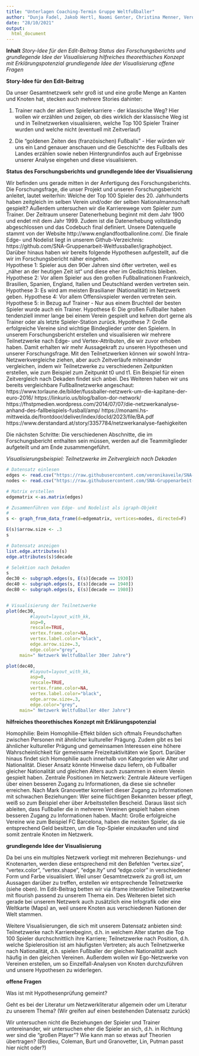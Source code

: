 ```yaml
---
title: "Unterlagen Coaching-Termin Gruppe Weltfußballer"
author: "Dunja Fadel, Jakob Hertl, Naomi Genter, Christina Menner, Veronika Veile"
date: "28/10/2021"
output:
  html_document
---
```


**Inhalt**
*Story-Idee für den Edit-Beitrag*
*Status des Forschungsberichts und grundlegende Idee der Visualisierung*
*hilfreiches theorethisches Konzept mit Erklärungspotenzial*
*grundlegende Idee der Visualisierung*
*offene Fragen*

**Story-Idee für den Edit-Beitrag**

Da unser Gesamtnetzwerk sehr groß ist und eine große Menge an Kanten und Knoten hat, stecken auch mehrere Stories dahinter:

1. Trainer nach der aktiven Spielerkarriere - der klassische Weg? Hier wollen wir erzählen und zeigen, ob dies wirklich der klassische Weg ist und in Teilnetzwerken visualisieren, welche Top 100 Spieler Trainer wurden und welche nicht (eventuell mit Zeitverlauf)

2. Die "goldenen Zeiten des (französischen) Fußballs" - Hier würden wir uns ein Land genauer anschauen und die Geschichte des Fußballs des Landes erzählen sowie neben Hintergrundinfos auch auf Ergebnisse unserer Analyse eingehen und diese visualisieren.

**Status des Forschungsberichts und grundlegende Idee der Visualisierung**  

Wir befinden uns gerade mitten in der Anfertigung des Forschungsberichts. Die Forschungsfrage, die unser Projekt und unseren Forschungsbericht anleitet, lautet weiterhin: Welche der Top 100 Spieler des 20. Jahrhunderts haben zeitgleich im selben Verein und/oder der selben Nationalmannschaft gespielt? Außerdem untersuchen wir die Karrierewege vom Spieler zum Trainer. Der Zeitraum unserer Datenerhebung beginnt mit dem Jahr 1900 und endet mit dem Jahr 1999. Zudem ist die Datenerhebung vollständig abgeschlossen und das Codebuch final definiert. Unsere Datenquelle stammt von der Website http://www.englandfootballonline.com/. Die finale Edge- und Nodelist liegt in unserem Github-Verzeichnis: https://github.com/SNA-Gruppenarbeit-Weltfussballer/igraphobject. Darüber hinaus haben wir bereits folgende Hypothesen aufgestellt, auf die wir im Forschungsbericht näher eingehen.  
Hypothese 1: Spieler aus den 90er Jahren sind öfter vertreten, weil es „näher an der heutigen Zeit ist“ und diese eher im Gedächtnis bleiben.
Hypothese 2: Vor allem Spieler aus den großen Fußballnationen Frankreich, Brasilien, Spanien, England, Italien und Deutschland werden vertreten sein.
Hypothese 3: Es wird am meisten Brasilianer (Nationalität) im Netzwerk geben. 
Hypothese 4: Vor allem Offensivspieler werden vertreten sein.
Hypothese 5: in Bezug auf Trainer - Nur aus einem Bruchteil der besten Spieler wurde auch ein Trainer. 
Hypothese 6: Die großen Fußballer haben tendenziell immer lange bei einem Verein gespielt und kehren dort gerne als Trainer oder als letzte Spieler-Station zurück. 
Hypothese 7: Große erfolgreiche Vereine sind wichtige Bindeglieder unter den Spielern. 
In unserem Forschungsbericht erstellen und visualisieren wir mehrere Teilnetzwerke nach Edge- und Vertex-Attributen, die wir zuvor erhoben haben. Damit erhalten wir mehr Aussagekraft zu unseren Hypothesen und unserer Forschungsfrage. Mit den Teilnetzwerken können wir sowohl Intra-Netzwerkvergleiche ziehen, aber auch Zeitverläufe miteinander vergleichen, indem wir Teilnetzwerke zu verschiedenen Zeitpunkten erstellen, wie zum Beispiel zum Zeitpunkt t0 und t1. Ein Beispiel für einen Zeitvergleich nach Dekaden findet sich anbei. 
Des Weiteren haben wir uns bereits vergleichbare Fußballnetzwerke angeschaut: 
https://www.torlaune.de/bilder/fussballer-netzwerk-um-die-kapitane-der-euro-2016/
https://linkurio.us/blog/ballon-dor-network/
https://fhstpmedien.wordpress.com/2014/07/07/die-netzwerkanalyse-anhand-des-fallbeispiels-fusball/amp/
https://monami.hs-mittweida.de/frontdoor/deliver/index/docId/2023/file/BA.pdf
https://www.derstandard.at/story/3357784/netzwerkanalyse-faehigkeiten

Die nächsten Schritte: Die verschiedenen Abschnitte, die im Forschungsbericht enthalten sein müssen, werden auf die Teammitglieder aufgeteilt und am Ende zusammengeführt. 

*Visualisierungsbeispiel: Teilnetzwerke im Zeitvergleich nach Dekaden*
```r

# Datensatz einlesen
edges <- read.csv("https://raw.githubusercontent.com/veronikaveile/SNA-Netzwerke/main/Weltfu%C3%9Fballer/Edgelist%20neue%20Dekaden.csv", header=T, as.is=T, sep = ",")
nodes <- read.csv("https://raw.githubusercontent.com/SNA-Gruppenarbeit-Weltfussballer/igraph50/main/WorldSoccerNodelist.csv", header=T, as.is=T, sep = ",")

# Matrix erstellen
edgematrix <-as.matrix(edges)

# Zusammenführen von Edge- und Nodelist als igraph-Objekt
# 
s <- graph_from_data_frame(d=edgematrix, vertices=nodes, directed=F)

E(s)$arrow.size <- .3
s

# Datensatz anzeigen
list.edge.attributes(s)
edge.attributes(s)$decade

# Selektion nach Dekaden
s
dec30 <- subgraph.edges(s, E(s)[decade == 1930])
dec40 <- subgraph.edges(s, E(s)[decade == 1940])
dec80 <- subgraph.edges(s, E(s)[decade == 1980])


# Visualisierung der Teilnetzwerke
plot(dec30,
		 #layout=layout_with_kk,
		 asp=0,
		 rescale=TRUE,
		 vertex.frame.color=NA,
		 vertex.label.color="black",
		 edge.arrow.size=.3,
		 edge.color="grey",
     main=" Netzwerk Weltfußballer 30er Jahre")

plot(dec40,
		 #layout=layout_with_kk,
		 asp=0,
		 rescale=TRUE,
		 vertex.frame.color=NA,
		 vertex.label.color="black",
		 edge.arrow.size=.3,
		 edge.color="grey",
     main=" Netzwerk Weltfußballer 40er Jahre")
```

**hilfreiches theorethisches Konzept mit Erklärungspotenzial**  

Homophilie: Beim Homophilie-Effekt bilden sich oftmals Freundschaften zwischen Personen mit ähnlicher kultureller Prägung. Zudem gibt es bei ähnlicher kultureller Prägung und gemeinsamen Interessen eine höhere Wahrscheinlichkeit für gemeinsame Freizeitaktivitäten wie Sport. Darüber hinaus findet sich Homophilie auch innerhalb von Kategorien wie Alter und Nationalität. Dieser Ansatz könnte Hinweise dazu liefern, ob Fußballer gleicher Nationalität und gleichen Alters auch zusammen in einem Verein gespielt haben. 
Zentrale Positionen im Netzwerk: Zentrale Akteure verfügen über einen besseren Zugang zu Informationen, da diese sie schneller erreichen. Nach Mark Granovetter korreliert dieser Zugang zu Informationen mit schwachen Beziehungen: Wer seine flüchtigen Bekannten besser pflegt, weiß so zum Beispiel eher über Arbeitsstellen Bescheid. Daraus lässt sich ableiten, dass Fußballer die in mehreren Vereinen gespielt haben einen besseren Zugang zu Informationen haben. 
Macht: Große erfolgreiche Vereine wie zum Beispiel FC Barcelona, haben die meisten Spieler, da sie entsprechend Geld besitzen, um die Top-Spieler einzukaufen und sind somit zentrale Knoten im Netzwerk. 

**grundlegende Idee der Visualisierung**  

Da bei uns ein multiples Netzwerk vorliegt mit mehreren Beziehungs- und Knotenarten, werden diese entsprechend mit den Befehlen "vertex.size", "vertex.color", "vertex.shape", "edge.lty" und "edge.color" in verschiedener Form und Farbe visualisiert. Weil unser Gesamtnetzwerk zu groß ist, um Aussagen darüber zu treffen, erstellen wir entsprechende Teilnetzwerke (siehe oben). Im Edit-Beitrag betten wir via iframe interaktive Teilnetzwerke mit flourish passend zu unserem Thema ein. Des Weiteren bietet sich gerade bei unserem Netzwerk auch zusätzlich eine Infografik oder eine Weltkarte (Maps) an, weil unsere Knoten aus verschiedenen Nationen der Welt stammen. 

Weitere Visualisierungen, die sich mit unserem Datensatz anbieten sind: Teilnetzwerke nach Karrierebeginn, d.h. in welchem Alter starten die Top 100 Spieler durchschnittlich ihre Karriere; Teilnetzwerke nach Position, d.h. welche Spielerosition ist am häufigsten Vertreten; als auch Teilnetzwerke nach Nationalität, d.h. spielen Fußballer der gleichen Nationalität auch häufig in den gleichen Vereinen. Außerdem wollen wir Ego-Netzwerke von Vereinen erstellen, um so Einzelfall-Analysen von Knoten durchzuführen und unsere Hypothesen zu widerlegen. 

**offene Fragen**  

Was ist mit Hypothesenprüfung gemeint?

Geht es bei der Literatur um Netzwerkliteratur allgemein oder um Literatur zu unserem Thema? (Wir greifen auf einen bestehenden Datensatz zurück)

Wir untersuchen nicht die Beziehungen der Spieler und Trainer untereinander, wir untersuchen eher die Spieler an sich, d.h. in Richtung wer sind die "großen Player"? Wie kann man so etwas auf Theorien übertragen? (Bordieu, Coleman, Burt und Granovetter, Lin, Putman passt hier nicht oder?)


